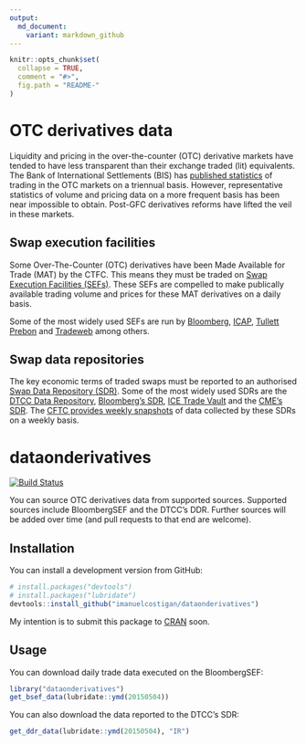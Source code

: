 ```yaml
---
output:
  md_document:
    variant: markdown_github
---
```


<!-- README.md is generated from README.Rmd. Please edit that file -->

```r
knitr::opts_chunk$set(
  collapse = TRUE,
  comment = "#>",
  fig.path = "README-"
)
```

# OTC derivatives data

Liquidity and pricing in the over-the-counter (OTC) derivative markets have tended to have less transparent than their exchange traded (lit) equivalents. The Bank of International Settlements (BIS) has [published statistics](http://www.bis.org/statistics/derstats.htm) of trading in the OTC markets on a triennual basis. However, representative statistics of volume and pricing data on a more frequent basis has been near impossible to obtain. Post-GFC derivatives reforms have lifted the veil in these markets.

## Swap execution facilities

Some Over-The-Counter (OTC) derivatives have been Made Available for Trade (MAT) by the CTFC. This means they must be traded on [Swap Execution Facilities (SEFs)](http://www.cftc.gov/IndustryOversight/TradingOrganizations/SEF2/index.htm). These SEFs are compelled to make publically available trading volume and prices for these MAT derivatives on a daily basis. 

Some of the most widely used SEFs are run by [Bloomberg](http://www.bloombergsef.com), [ICAP](http://www.icap.com/what-we-do/global-broking/sef.aspx), [Tullett Prebon](http://www.tullettprebon.com/swap_execution_facility/index.aspx) and [Tradeweb](http://www.tradeweb.com/Institutional/Derivatives/SEF-Center/) among others.

## Swap data repositories

The key economic terms of traded swaps must be reported to an authorised [Swap Data Repository (SDR)](http://www.cftc.gov/IndustryOversight/DataRepositories/index.htm). Some of the most widely used SDRs are the [DTCC Data Repository](http://www.dtcc.com/data-and-repository-services/global-trade-repository/gtr-us.aspx), [Bloomberg's SDR](http://www.bloombergsdr.com), [ICE Trade Vault](https://www.icetradevault.com) and the [CME's SDR](http://www.cmegroup.com/trading/global-repository-services/cme-swap-data-repository.html). The [CFTC provides weekly snapshots](http://www.cftc.gov/MarketReports/SwapsReports/index.htm) of data collected by these SDRs on a weekly basis.

# dataonderivatives

[![Build Status](https://travis-ci.org/imanuelcostigan/dataonderivatives.svg?branch=master)](https://travis-ci.org/imanuelcostigan/dataonderivatives)

You can source OTC derivatives data from supported sources. Supported sources include BloombergSEF and the DTCC's DDR. Further sources will be added over time (and pull requests to that end are welcome).

## Installation

You can install a development version from GitHub:

```R
# install.packages("devtools")
# install.packages("lubridate") 
devtools::install_github("imanuelcostigan/dataonderivatives")
```

My intention is to submit this package to [CRAN](http://cran.rstudio.com) soon.

## Usage

You can download daily trade data executed on the BloombergSEF:

```R
library("dataonderivatives")
get_bsef_data(lubridate::ymd(20150504))
```

You can also download the data reported to the DTCC's SDR:

```R
get_ddr_data(lubridate::ymd(20150504), "IR")
```
